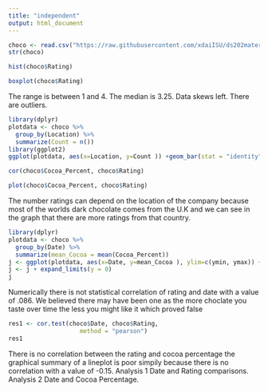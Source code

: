 ---
title: "independent"
output: html_document
---

```{r}
choco <- read.csv("https://raw.githubusercontent.com/xdaiISU/ds202materials/master/hwlabs/data/choco.csv")
str(choco)
```
```{r}
hist(choco$Rating)
```
```{r}
boxplot(choco$Rating)
```
The range is between 1 and 4. The median is 3.25. Data skews left. There are outliers.
```{r}
library(dplyr)
plotdata <- choco %>%
  group_by(Location) %>%
  summarize(Count = n())
library(ggplot2)
ggplot(plotdata, aes(x=Location, y=Count )) +geom_bar(stat = "identity") + theme(axis.text.x=element_text(angle=90, hjust=1))
```
```{r}
cor(choco$Cocoa_Percent, choco$Rating)
```
```{r}
plot(choco$Cocoa_Percent, choco$Rating)
```
The number ratings can depend on the location of the company because most of the worlds dark chocolate comes from the U.K and we can see in the graph that there are more ratings from that country.
```{r}
library(dplyr)
plotdata <- choco %>%
  group_by(Date) %>%
  summarize(mean_Cocoa = mean(Cocoa_Percent))
j <- ggplot(plotdata, aes(x=Date, y=mean_Cocoa ), ylim=c(ymin, ymax)) +geom_line(stat = "identity") + theme(axis.text.x=element_text(angle=90, hjust=1))
j <- j + expand_limits(y = 0)
j
```
Numerically there is not statistical correlation of rating and date with a value of .086. We believed there may have been one as the more choclate you taste over time the less you might like it which proved false
```{r}
res1 <- cor.test(choco$Date, choco$Rating, 
                    method = "pearson")
res1
```
There is no correlation between the rating and cocoa percentage the graphical summary of a lineplot is poor simpily because there is no correlation with a value of -0.15.
Analysis 1 Date and Rating comparisons.
Analysis 2 Date and Cocoa Percentage.



